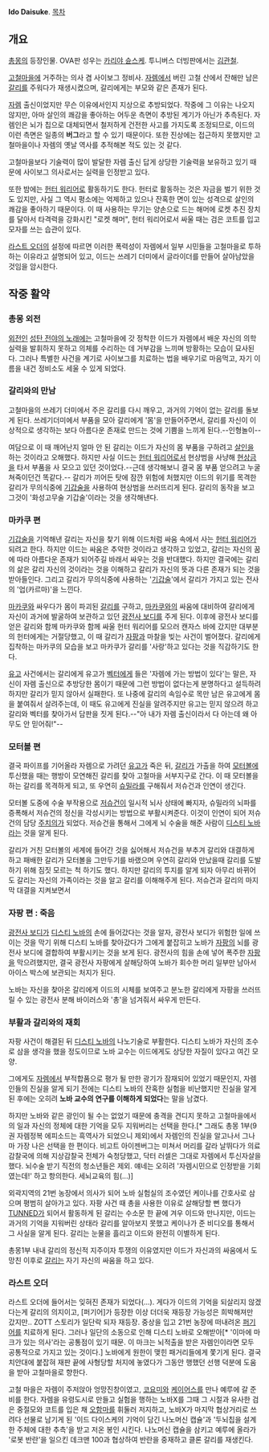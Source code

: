 '''Ido Daisuke'''.
[[목차]]
== 개요 ==
[[총몽]]의 등장인물. OVA판 성우는 [[카리야 슌스케]]. 투니버스 더빙판에서는 [[김관철]].

[[고철마을]]에 거주하는 의사 겸 사이보그 정비사. [[자렘]]에서 버린 고철 산에서 잔해만 남은 [[갈리]]를 주워다가 재생시켰으며, 갈리에게는 부모와 같은 존재가 된다.

[[자렘]] 출신이었지만 무슨 이유에서인지 지상으로 추방되었다. 작중에 그 이유는 나오지 않지만, 아마 살인의 쾌감을 좋아하는 어두운 측면이 추방된 계기가 아닌가 추측된다. 자렘인은 뇌가 칩으로 대체되면서 철저하게 건전한 사고를 가지도록 조정되므로, 이드의 이런 측면은 일종의 '''버그'''라고 할 수 있기 때문이다. 또한 진상에는 접근하지 못했지만 고철마을이나 자렘의 옛날 역사를 추적해본 적도 있는 것 같다.

고철마을보다 기술력이 많이 발달한 자렘 출신 답게 상당한 기술력을 보유하고 있기 때문에 사이보그 의사로서는 실력을 인정받고 있다.

또한 밤에는 [[헌터 워리어]]로 활동하기도 한다. 헌터로 활동하는 것은 자금을 벌기 위한 것도 있지만, 사실 그 역시 평소에는 억제하고 있으나 잔혹한 면이 있는 성격으로 살인의 쾌감을 좋아하기 때문이다. 이 때 사용하는 무기는 양손으로 드는 해머에 로켓 추진 장치를 달아서 타격력을 강화시킨 "로켓 해머", 헌터 워리어로서 싸울 때는 검은 코트를 입고 모자를 쓰는 습관이 있다.

[[라스트 오더]]의 설정에 따르면 이러한 폭력성이 자렘에서 일부 시민들을 고철마을로 투하하는 이유라고 설명되어 있고, 이드는 쓰레기 더미에서 글라이더를 만들어 살아남았을 것임을 암시한다.

== 작중 활약 ==
=== 총몽 외전 ===
[[외전]]인 [[성탄 전야의 노래]]에는 고철마을에 갓 정착한 이드가 자렘에서 배운 자신의 의학 실력을 발휘하지 못하고 의체를 수리하는 데 거부감을 느끼며 방황하는 모습이 묘사된다. 그러나 특별한 사건을 계기로 사이보그를 치료하는 법을 배우기로 마음먹고, 자기 이름을 내건 정비소도 세울 수 있게 되었다. 

=== 갈리와의 만남 ===
고철마을의 쓰레기 더미에서 주은 갈리를 다시 깨우고, 과거의 기억이 없는 갈리를 돌보게 된다. 쓰레기더미에서 부품을 모아 갈리에게 '몸'을 만들어주면서, 갈리를 자신이 이상적으로 생각하는 보다 아름다운 존재로 만드는 것에 기쁨을 느끼게 된다.--인형놀이--

여담으로 이 때 깨어난지 얼마 안 된 갈리는 이드가 자신의 몸 부품을 구하려고 [[살인]]을 하는 것이라고 오해했다. 하지만 사실 이드는 [[헌터 워리어]]로서 현상범을 사냥해 [[현상금]]을 타서 부품을 사 모으고 있던 것이었다.--근데 생각해보니 결국 몸 부품 얻으려고 누굴 쳐죽이던건 똑같다.-- 갈리가 끼어든 탓에 잠깐 위험에 처했지만 이드의 위기를 목격한 갈리가 무의식중에 [[기갑술]]을 사용하여 현상범을 쓰러뜨리게 된다. 갈리의 동작을 보고 그것이 '화성고무술 기갑술'이라는 것을 생각해낸다.

=== 마카쿠 편 ===
[[기갑술]]을 기억해낸 갈리는 자신을 찾기 위해 이드처럼 싸움 속에서 사는 [[헌터 워리어]]가 되려고 한다. 하지만 이드는 싸움은 추악한 것이라고 생각하고 있었고, 갈리는 자신의 꿈에 따라 아름다운 존재가 되어주길 바래서 싸우는 것을 반대했다. 하지만 결국에는 갈리의 삶은 갈리 자신의 것이라는 것을 이해하고 갈리가 자신의 뜻과 다른 존재가 되는 것을 받아들인다. 그리고 갈리가 무의식중에 사용하는 '[[기갑술]]'에서 갈리가 가지고 있는 전사의 '업(카르마)'을 느낀다.

[[마카쿠]]와 싸우다가 몸이 파괴된 [[갈리]]를 구하고, [[마카쿠]]와의 싸움에 대비하여 갈리에게 자신이 과거에 발굴하여 보관하고 있던 [[광전사 보디]]를 주게 된다. 이후에 광전사 보디를 얻은 갈리와 함께 마카쿠와 함께 싸울 헌터 워리어를 모으러 캔자스 바에 갔지만 대부분의 헌터에게는 거절당했고, 이 때 갈리가 [[자팡]]과 마찰을 빚는 사건이 벌어졌다. 갈리에게 집착하는 마카쿠의 모습을 보고 마카쿠가 갈리를 '사랑'하고 있다는 것을 직감하기도 한다.

[[유고(총몽)|유고]] 사건에서는 갈리에게 유고가 [[벡터]]에게 들은 '자렘에 가는 방법이 있다'는 말은, 자신이 자렘 출신으로 추방당한 몸이기 때문에 그런 방법이 없다는게 분명하다고 설득하려 하지만 갈리가 믿지 않아서 실패한다. 또 나중에 갈리의 속임수로 목만 남은 유고에게 몸을 붙여줘서 살려주는데, 이 때도 유고에게 진실을 알려주지만 유고는 믿지 않으려 하고 갈리와 벡터를 찾아가서 담판을 짓게 된다.--"아 내가 자렘 출신이라서 다 아는데 왜 아무도 안 믿어줘!"--

=== 모터볼 편 ===
결국 파이프를 기어올라 자렘으로 가려던 [[유고]]가 죽은 뒤, [[갈리]]가 가출을 하여 [[모터볼]]에 투신했을 때는 행방이 모연해진 갈리를 찾아 고철마을 서부지구로 간다. 이 때 모터볼을 하는 갈리를 목격하게 되고, 또 우연히 [[슈밀라]]를 구해줘서 저슈건과 인연이 생긴다.

모터볼 도중에 수술 부작용으로 [[저슈건]]이 일시적 뇌사 상태에 빠지자, 슈밀라의 뇌파를 증폭해서 저슈건의 정신을 각성시키는 방법으로 부활시켜준다. 이것이 인연이 되어 저슈건의 담당 [[주치의]]가 되었다. 저슈건을 통해서 그에게 뇌 수술을 해준 사람이 [[디스티 노바]]라는 것을 알게 된다.

갈리가 거친 모터볼의 세계에 들어간 것을 싫어해서 저슈건을 부추겨 갈리와 대결하게 하고 패배한 갈리가 모터볼을 그만두기를 바랬으며 우연히 갈리와 만났을때 갈리를 도발하기 위해 짐짓 모르는 척 하기도 했다. 하지만 갈리의 투지를 알게 되자 아무리 바뀌어도 갈리는 자신의 가족이라는 것을 알고 갈리를 이해해주게 된다. 저슈건과 갈리의 마지막 대결을 지켜보면서 

=== 자팡 편 : 죽음 ===
[[광전사 보디]]가 [[디스티 노바]]의 손에 들어갔다는 것을 알자, 광전사 보디가 위험한 일에 쓰이는 것을 막기 위해 디스티 노바를 찾아갔다가 그에게 붙잡히고 노바가 [[자팡]]의 뇌를 광전사 보디에 결합하여 부활시키는 것을 보게 된다. 광전사의 힘을 손에 넣어 폭주한 [[자팡]]을 막으려했지만, 결국 광전사 자팡에게 살해당하여 노바가 회수한 머리 일부만 남아서 아이스 박스에 보관되는 처지가 된다.

노바는 자신을 찾아온 갈리에게 이드의 시체를 보여주고 분노한 갈리에게 자팡을 쓰러뜨릴 수 있는 광전사 분해 바이러스와 '총'을 넘겨줘서 싸우게 만든다.

=== 부활과 갈리와의 재회 ===
자팡 사건이 해결된 뒤 [[디스티 노바]]의 나노기술로 부활한다. 디스티 노바가 자신의 조수로 삼을 생각을 했을 정도이므로 노바 교수는 이드에게도 상당한 자질이 있다고 여긴 모양.

그에게도 [[자렘]]에서 부적합품으로 평가 될 만한 광기가 잠재되어 있었기 때문인지, 자렘인들의 진실을 알게 되기 전에는 디스티 노바의 잔혹한 실험을 비난했지만 진실을 알게 된 후에는 오히려 '''노바 교수의 연구를 이해하게 되었다'''는 말을 남겼다.

하지만 노바와 같은 광인이 될 수는 없었기 때문에 충격을 견디지 못하고 고철마을에서의 일과 자신의 정체에 대한 기억을 모두 지워버리는 선택을 한다.[* 그래도 총몽 1부(9권 자렘정복 에피소드는 흑역사가 되었으니 제외)에서 자렘인의 진실을 알고나서 그나마 가장 나은 선택을 한 편이다. 비고트 아이젠버그는 미쳐서 머리를 갈라 날뛰다가 의료감찰국에 의해 지상감찰국 전체가 숙청당했고, 닥터 러셀은 그대로 자렘에서 투신자살을 했다. 뇌수술 받기 직전의 청소년들은 제외. 얘네는 오히려 '자렘시민으로 인정받을 기회였는데!' 하고 항의한다. 세뇌교육의 힘(...)]

외곽지역의 21번 농장에서 의사가 되어 노바 실험실의 조수였던 케이나를 간호사로 삼으며 평범히 살아가고 있다. 자팡 사건 때 총을 사용한 이유로 살해당할 뻔 했다가 [[TUNNED]]가 되어서 활동하게 된 갈리는 수소문 한 끝에 겨우 이드와 만나지만, 이드는 과거의 기억을 지워버린 상태라 갈리를 알아보지 못했고 케이나가 준 비디오를 통해서 그 사실을 알게 된다. 갈리는 눈물을 흘리고 이드와 완전히 이별하게 된다.

총몽1부 내내 갈리의 정신적 지주이자 투쟁의 이유였지만 이드가 자신과의 싸움에서 도망친 이후로 [[갈리]]는 자기 자신의 싸움을 하고 있다.

=== 라스트 오더 ===
라스트 오더에 들어서는 잊혀진 존재가 되었다(...). 게다가 이드의 기억을 되살리지 않겠다는게 갈리의 의지이고, [퍼기어]가 등장한 이상 더더욱 재등장 가능성은 희박해져만 갔지만.. ZOTT 스토리가 일단락 되자 재등장. 중상을 입고 21번 농장에 떠내려온 [[퍼기어]]를 치료하게 된다. 그러나 일단의 소동으로 인해 디스티 노바로 오해받아[* '이마에 마크가 있는 의사'라는 공통점이 있기 때문. 이 마크는 뇌적출을 받은 자렘인이라면 모두 공통적으로 가지고 있는 것이다.] 노바에게 원한이 맺힌 패거리들에게 쫓기게 된다. 결국 치안대에 붙잡혀 재판 끝에 사형당할 처지에 놓였다가 그동안 행했던 선행 덕분에 도움을 받아 고철마을로 향한다. 

고철 마을은 자렘이 주저앉아 엉망진창이였고, [[코요미]]와 [[케이어스]]를 만나 예루에 갈 준비를 한다. 자렘을 유령도시로 만들고 실험을 행하는 노바X를 그때 그 시절과 유사한 검은 중절모와 코트를 입은 채 [[오함마]]를 휘둘러 저지하고, 노바X가 마지막 협상거리로 쓰려다 선물로 남기게 된 '이드 다이스케의 기억이 담긴 나노머신 캡슐'과 '두뇌칩을 설계한 주체에 대한 추측'을 받고 저온 봉인 시킨다. 나노머신 캡슐을 삼키고 예루에 올라가 '로봇 반란'을 일으킨 데크맨 100과 협상하여 반란을 중재하고 클론 갈리를 재생킨다.
